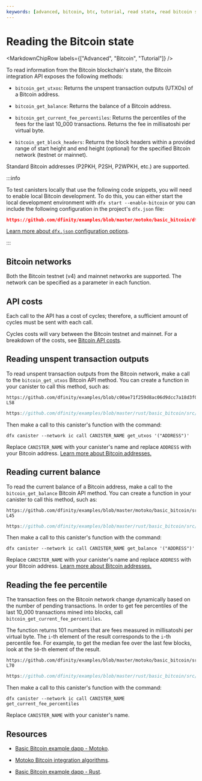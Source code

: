 ```yaml
---
keywords: [advanced, bitcoin, btc, tutorial, read state, read bitcoin state]
---
```



# Reading the Bitcoin state

<MarkdownChipRow labels={["Advanced", "Bitcoin", "Tutorial"]} />

To read information from the Bitcoin blockchain's state, the Bitcoin integration API exposes the following methods:

- `bitcoin_get_utxos`: Returns the unspent transaction outputs (UTXOs) of a Bitcoin address.

- `bitcoin_get_balance`: Returns the balance of a Bitcoin address.

- `bitcoin_get_current_fee_percentiles`: Returns the percentiles of the fees for the last 10_000 transactions. Returns the fee in millisatoshi per virtual byte.

- `bitcoin_get_block_headers`: Returns the block headers within a provided range of start height and end height (optional) for the specified Bitcoin network (testnet or mainnet).

Standard Bitcoin addresses (P2PKH, P2SH, P2WPKH, etc.) are supported.

:::info

To test canisters locally that use the following code snippets, you will need to enable local Bitcoin development. To do this, you can either start the local development environment with `dfx start --enable-bitcoin` or you can include the following configuration in the project's `dfx.json` file:

```json reference
https://github.com/dfinity/examples/blob/master/motoko/basic_bitcoin/dfx.json#L9-L16
```

[Learn more about `dfx.json` configuration options](https://internetcomputer.org/docs/building-apps/developer-tools/dfx-json-reference).


:::

## Bitcoin networks

Both the Bitcoin testnet (v4) and mainnet networks are supported. The network can be specified as a parameter in each function.

## API costs

Each call to the API has a cost of cycles; therefore, a sufficient amount of cycles must be sent with each call.

Cycles costs will vary between the Bitcoin testnet and mainnet. For a breakdown of the costs, see [Bitcoin API costs](/docs/references/bitcoin-how-it-works).

## Reading unspent transaction outputs

To read unspent transaction outputs from the Bitcoin network, make a call to the `bitcoin_get_utxos` Bitcoin API method. You can create a function in your canister to call this method, such as:

<AdornedTabs groupId="languages">
<TabItem value="motoko" label="Motoko" default>

```motoko no-repl reference
https://github.com/dfinity/examples/blob/c00ae71f259d8ac06d9dcc7a18d3f0725251ad06/motoko/basic_bitcoin/src/basic_bitcoin/src/BitcoinApi.mo#L47-L58
```

</TabItem>

<TabItem value="rust" label="Rust" default>

```rust reference
https://github.com/dfinity/examples/blob/master/rust/basic_bitcoin/src/basic_bitcoin/src/bitcoin_api.rs#L25-L39
```

</TabItem>
</AdornedTabs>


Then make a call to this canister's function with the command:

```
dfx canister --network ic call CANISTER_NAME get_utxos '("ADDRESS")'
```

Replace `CANISTER_NAME` with your canister's name and replace `ADDRESS` with your Bitcoin address. [Learn more about Bitcoin addresses.](https://en.bitcoin.it/wiki/Transaction#Pay-to-PubkeyHash)

## Reading current balance

To read the current balance of a Bitcoin address, make a call to the `bitcoin_get_balance` Bitcoin API method. You can create a function in your canister to call this method, such as:

<AdornedTabs groupId="languages">
<TabItem value="motoko" label="Motoko" default>

```motoko no-repl reference
https://github.com/dfinity/examples/blob/master/motoko/basic_bitcoin/src/basic_bitcoin/src/BitcoinApi.mo#L34-L45
```

</TabItem>

<TabItem value="rust" label="Rust" default>

```rust reference
https://github.com/dfinity/examples/blob/master/rust/basic_bitcoin/src/basic_bitcoin/src/bitcoin_api.rs#L9-L23
```

</TabItem>
</AdornedTabs>

Then make a call to this canister's function with the command:

```
dfx canister --network ic call CANISTER_NAME get_balance '("ADDRESS")'
```

Replace `CANISTER_NAME` with your canister's name and replace `ADDRESS` with your Bitcoin address. [Learn more about Bitcoin addresses.](https://en.bitcoin.it/wiki/Transaction#Pay-to-PubkeyHash)

## Reading the fee percentile

The transaction fees on the Bitcoin network change dynamically based on the number of pending transactions. In order to get fee percentiles of the last 10_000 transactions mined into blocks, call `bitcoin_get_current_fee_percentiles`.

The function returns 101 numbers that are fees measured in millisatoshi per virtual byte. The `i`-th element of the result corresponds to the `i`-th percentile fee. For example, to get the median fee over the last few blocks, look at the `50`-th element of the result.


<AdornedTabs groupId="languages">
<TabItem value="motoko" label="Motoko" default>

```motoko no-repl reference
https://github.com/dfinity/examples/blob/master/motoko/basic_bitcoin/src/basic_bitcoin/src/BitcoinApi.mo#L60-L70
```

</TabItem>

<TabItem value="rust" label="Rust" default>

```rust reference
https://github.com/dfinity/examples/blob/master/rust/basic_bitcoin/src/basic_bitcoin/src/bitcoin_api.rs#L66-L76
```

</TabItem>
</AdornedTabs>


Then make a call to this canister's function with the command:

```
dfx canister --network ic call CANISTER_NAME get_current_fee_percentiles
```

Replace `CANISTER_NAME` with your canister's name.

## Resources

- [Basic Bitcoin example dapp - Motoko](https://github.com/dfinity/examples/tree/master/motoko/basic_bitcoin).

- [Motoko Bitcoin integration algorithms](https://github.com/tgalal/motoko-bitcoin/tree/10cf7f2efbba9bb4d077013db1b990143f193844).

- [Basic Bitcoin example dapp - Rust](https://github.com/dfinity/examples/tree/master/rust/basic_bitcoin).

